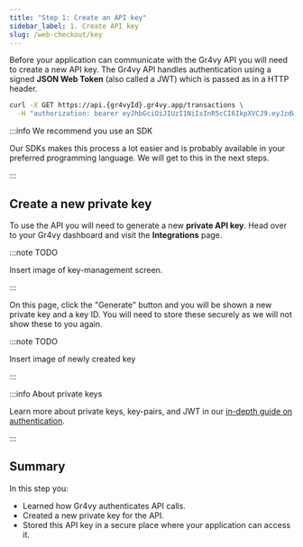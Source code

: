 ```yaml
---
title: "Step 1: Create an API key"
sidebar_label: 1. Create API key
slug: /web-checkout/key
---
```


Before your application can communicate with the Gr4vy API you will need to
create a new API key. The Gr4vy API handles authentication using a signed **JSON
Web Token** (also called a JWT) which is passed as in a HTTP header.

```bash
curl -X GET https://api.{gr4vyId}.gr4vy.app/transactions \
  -H "authorization: bearer eyJhbGciOiJIUzI1NiIsInR5cCI6IkpXVCJ9.eyJzdWIi..."
```

:::info We recommend you use an SDK

Our SDKs makes this process a lot easier and is probably available in your
preferred programming language. We will get to this in the next steps.

:::

## Create a new private key

To use the API you will need to generate a new **private API key**. Head over to
your Gr4vy dashboard and visit the **Integrations** page.

:::note TODO

Insert image of key-management screen.

:::

On this page, click the "Generate" button and you will be shown a new private
key and a key ID. You will need to store these securely as we will not show
these to you again.

:::note TODO

Insert image of newly created key

:::

:::info About private keys

Learn more about private keys, key-pairs, and JWT in our
[in-depth guide on authentication](/authentication).

:::

## Summary

In this step you:

- Learned how Gr4vy authenticates API calls.
- Created a new private key for the API.
- Stored this API key in a secure place where your application can access it.
